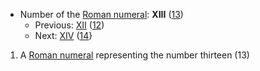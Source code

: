 *Number of the [[Roman numeral]]: '''XIII''' ([[thirteen|13]])
**Previous: [[XII]] ([[twelve|12]])
**Next: [[XIV]] ([[fourteen|14]]}

# A [[Roman numeral]] representing the number thirteen (13)